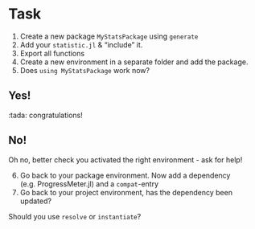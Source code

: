 # Task
1. Create a new package `MyStatsPackage` using `generate`
2. Add your `statistic.jl` & "include" it. 
3. Export all functions
4. Create a new environment in a separate folder and add the package.
5. Does `using MyStatsPackage` work now? 

:::{.callout collapse=true}
## Yes!
:tada: congratulations!
:::

:::{.callout collapse=true}
## No!
Oh no, better check you activated the right environment - ask for help!
:::
6. Go back to your package environment. Now add a dependency (e.g. ProgressMeter.jl) and a `compat`-entry
7. Go back to your project environment, has the dependency been updated? 

:::{.callout-hint collapse=true}
Should you use `resolve` or `instantiate`?
:::